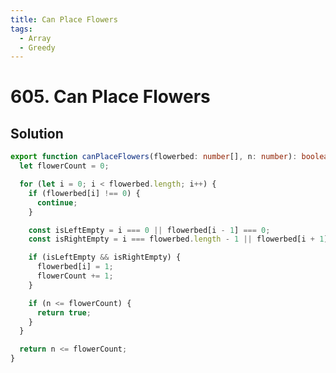 ```yaml
---
title: Can Place Flowers
tags:
  - Array
  - Greedy
---
```


# 605. Can Place Flowers

<Badges>
  <LevelBadge level="easy" />
  <TopicBadge name="Array" slug="array" />
  <TopicBadge name="Greedy" slug="greedy" />
</Badges>

## Solution

```typescript filename="solution.ts" copy
export function canPlaceFlowers(flowerbed: number[], n: number): boolean {
  let flowerCount = 0;

  for (let i = 0; i < flowerbed.length; i++) {
    if (flowerbed[i] !== 0) {
      continue;
    }

    const isLeftEmpty = i === 0 || flowerbed[i - 1] === 0;
    const isRightEmpty = i === flowerbed.length - 1 || flowerbed[i + 1] === 0;

    if (isLeftEmpty && isRightEmpty) {
      flowerbed[i] = 1;
      flowerCount += 1;
    }

    if (n <= flowerCount) {
      return true;
    }
  }

  return n <= flowerCount;
}
```

<ProblemLink
  codingSite="leetcode"
  href="https://leetcode.com/problems/can-place-flowers"
  title="Can Place Flowers"
/>
